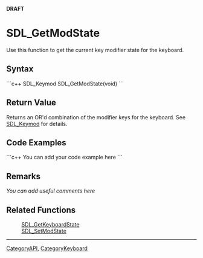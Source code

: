 '''DRAFT'''

= SDL_GetModState =
Use this function to get the current key modifier state for the keyboard.


== Syntax ==
```c++
SDL_Keymod SDL_GetModState(void)
```

== Return Value ==
Returns an OR'd combination of the modifier keys for the keyboard. See [[SDL_Keymod]] for details.

== Code Examples ==
```c++
You can add your code example here
```

== Remarks ==
''You can add useful comments here''

== Related Functions ==
:[[SDL_GetKeyboardState]]
:[[SDL_SetModState]]

----
[[CategoryAPI]], [[CategoryKeyboard]]
